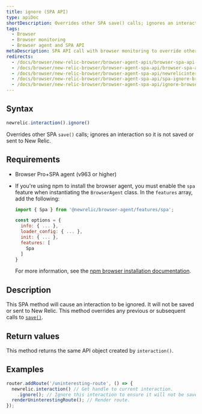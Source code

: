 ```yaml
---
title: ignore (SPA API)
type: apiDoc
shortDescription: Overrides other SPA save() calls; ignores an interaction so it is not saved or sent to New Relic.
tags:
  - Browser
  - Browser monitoring
  - Browser agent and SPA API
metaDescription: SPA API call with browser monitoring to override other save calls; ignores an interaction so it is not be saved or sent to New Relic.
redirects:
  - /docs/browser/new-relic-browser/browser-agent-apis/browser-spa-api-newrelicinteractionignore
  - /docs/browser/new-relic-browser/browser-agent-spa-api/browser-spa-api-newrelicinteractionignore
  - /docs/browser/new-relic-browser/browser-agent-spa-api/newrelicinteractionignore-browser-spa-agent-api
  - /docs/browser/new-relic-browser/browser-agent-spa-api/spa-ignore-browser
  - /docs/browser/new-relic-browser/browser-agent-spa-api/ignore-browser-spa-api
---
```


## Syntax

```js
newrelic.interaction().ignore()
```

Overrides other SPA `save()` calls; ignores an interaction so it is not saved or sent to New Relic.

## Requirements

* Browser Pro+SPA agent (v963 or higher)
* If you're using npm to install the browser agent, you must enable the `spa` feature when instantiating the `BrowserAgent` class. In the `features` array, add the following:

  ```js
  import { Spa } from '@newrelic/browser-agent/features/spa';

  const options = {
    info: { ... },
    loader_config: { ... },
    init: { ... },
    features: [
      Spa
    ]
  }
  ```

  For more information, see the [npm browser installation documentation](https://www.npmjs.com/package/@newrelic/browser-agent#new-relic-browser-agent).

## Description

This SPA method will cause an interaction to be ignored. It will not be saved or sent to New Relic. This method overrides any previous or subsequent calls to [`save()`](/docs/browser/new-relic-browser/browser-agent-apis/browser-spa-api-newrelicinteractionsave).

## Return values

This method returns the same API object created by `interaction()`.

## Examples

```js
router.addRoute('/uninteresting-route', () => {
  newrelic.interaction() // Get handle to current interaction.
    .ignore(); // Ignore this interaction to ensure it will not be saved.
  renderUninterestingRoute(); // Render route.
});
```
